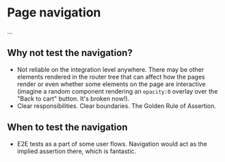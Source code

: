 # Page navigation

...

## Why not test the navigation?

- Not reliable on the integration level anywhere. There may be other elements rendered in the router tree that can affect how the pages render or even whether some elements on the page are interactive (imagine a random component rendering an `opacity:0` overlay over the "Back to cart" button. It's broken now!).
- Clear responsibilities. Clear boundaries. The Golden Rule of Assertion.

## When to test the navigation

- E2E tests as a part of some user flows. Navigation would act as the implied assertion there, which is fantastic.
